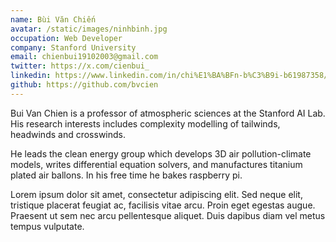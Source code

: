 ```yaml
---
name: Bùi Văn Chiến
avatar: /static/images/ninhbinh.jpg
occupation: Web Developer
company: Stanford University
email: chienbui19102003@gmail.com
twitter: https://x.com/cienbui_
linkedin: https://www.linkedin.com/in/chi%E1%BA%BFn-b%C3%B9i-b61987358/
github: https://github.com/bvcien
---
```


Bui Van Chien is a professor of atmospheric sciences at the Stanford AI Lab. His research interests includes complexity modelling of tailwinds, headwinds and crosswinds.

He leads the clean energy group which develops 3D air pollution-climate models, writes differential equation solvers, and manufactures titanium plated air ballons. In his free time he bakes raspberry pi.

Lorem ipsum dolor sit amet, consectetur adipiscing elit. Sed neque elit, tristique placerat feugiat ac, facilisis vitae arcu. Proin eget egestas augue. Praesent ut sem nec arcu pellentesque aliquet. Duis dapibus diam vel metus tempus vulputate.
